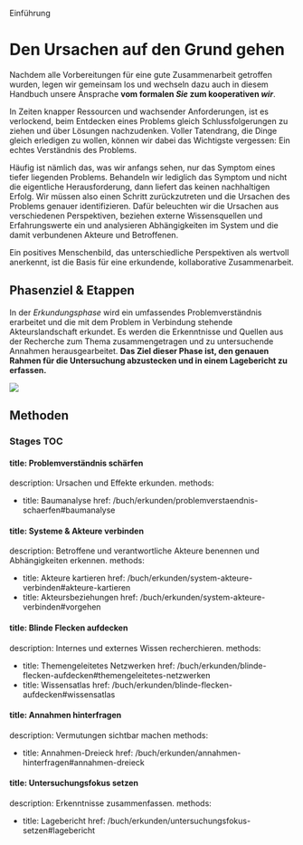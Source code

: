 Einführung



# Den Ursachen auf den Grund gehen

Nachdem alle Vorbereitungen für eine gute Zusammenarbeit getroffen wurden, legen wir gemeinsam los und wechseln dazu auch in diesem Handbuch unsere Ansprache **vom formalen _Sie_ zum kooperativen _wir_**.

In Zeiten knapper Ressourcen und wachsender Anforderungen, ist es verlockend, beim Entdecken eines Problems gleich Schlussfolgerungen zu ziehen und über Lösungen nachzudenken. Voller Tatendrang, die Dinge gleich erledigen zu wollen, können wir dabei das Wichtigste vergessen: Ein echtes Verständnis des Problems.

Häufig ist nämlich das, was wir anfangs sehen, nur das Symptom eines tiefer liegenden Problems. Behandeln wir lediglich das Symptom und nicht die eigentliche Herausforderung, dann liefert das keinen nachhaltigen Erfolg. Wir müssen also einen Schritt zurückzutreten und die Ursachen des Problems genauer identifizieren. Dafür beleuchten wir die Ursachen aus verschiedenen Perspektiven, beziehen externe Wissensquellen und Erfahrungswerte ein und analysieren Abhängigkeiten im System und die damit verbundenen Akteure und Betroffenen.

Ein positives Menschenbild, das unterschiedliche Perspektiven als wertvoll anerkennt, ist die Basis für eine erkundende, kollaborative Zusammenarbeit.

## Phasenziel & Etappen

In der _Erkundungsphase_ wird ein umfassendes Problemverständnis erarbeitet und die mit dem Problem in Verbindung stehende Akteurslandschaft erkundet. Es werden die Erkenntnisse und Quellen aus der Recherche zum Thema zusammengetragen und zu untersuchende Annahmen herausgearbeitet. **Das Ziel dieser Phase ist, den genauen Rahmen für die Untersuchung abzustecken und in einem Lagebericht zu erfassen.**

<img src=/img/02_illustration.svg/>

## Methoden

### Stages TOC



#### title: Problemverständnis schärfen

description: Ursachen und Effekte erkunden.
methods:
- title: Baumanalyse
	href: /buch/erkunden/problemverstaendnis-schaerfen#baumanalyse

#### title: Systeme & Akteure verbinden

description: Betroffene und verantwortliche Akteure benennen und Abhängigkeiten erkennen.
methods:
- title: Akteure kartieren
	href: /buch/erkunden/system-akteure-verbinden#akteure-kartieren
- title: Akteursbeziehungen
	href: /buch/erkunden/system-akteure-verbinden#vorgehen

#### title: Blinde Flecken aufdecken

description: Internes und externes Wissen recherchieren.
methods:
- title: Themengeleitetes Netzwerken
	href: /buch/erkunden/blinde-flecken-aufdecken#themengeleitetes-netzwerken
- title: Wissensatlas
	href: /buch/erkunden/blinde-flecken-aufdecken#wissensatlas


#### title: Annahmen hinterfragen

description: Vermutungen sichtbar machen
methods:
- title: Annahmen-Dreieck
	href: /buch/erkunden/annahmen-hinterfragen#annahmen-dreieck


#### title: Untersuchungsfokus setzen

description: Erkenntnisse zusammenfassen.
methods:
- title: Lagebericht
	href: /buch/erkunden/untersuchungsfokus-setzen#lagebericht

